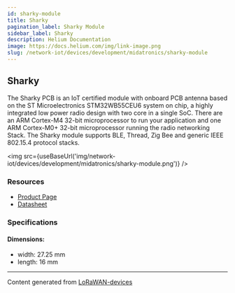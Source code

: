 ```yaml
---
id: sharky-module
title: Sharky
pagination_label: Sharky Module
sidebar_label: Sharky
description: Helium Documentation
image: https://docs.helium.com/img/link-image.png
slug: /network-iot/devices/development/midatronics/sharky-module
---
```



<LegacyContentBanner />

## Sharky

The Sharky PCB is an IoT certified module with onboard PCB antenna based on the ST Microelectronics
STM32WB55CEU6 system on chip, a highly integrated low power radio design with two core in a single
SoC. There are an ARM Cortex-M4 32-bit microprocessor to run your application and one ARM Cortex-M0+
32-bit microprocessor running the radio networking Stack. The Sharky module supports BLE, Thread,
Zig Bee and generic IEEE 802.15.4 protocol stacks.

<img src={useBaseUrl('img/network-iot/devices/development/midatronics/sharky-module.png')} />

### Resources

- [Product Page](https://midatronics.com/shop/module/sharky-i/)
- [Datasheet](https://midatronics.com/wp-content/uploads/2019/10/Sharky_Module.pdf)

### Specifications

#### Dimensions:

- width: 27.25 mm
- length: 16 mm

---

Content generated from [LoRaWAN-devices](https://github.com/TheThingsNetwork/lorawan-devices)
